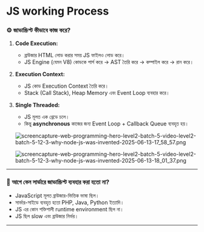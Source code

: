 # JS working Process
### ⚙️ জাভাস্ক্রিপ্ট কীভাবে কাজ করে?

1. **Code Execution:**
    - ব্রাউজার HTML লোড করার সময় JS ফাইলও লোড করে।
    - JS Engine (যেমন V8) কোডকে পার্স করে → AST তৈরি করে → কম্পাইল করে → রান করে।
2. **Execution Context:**
    - JS কোড Execution Context তৈরি করে।
    - Stack (Call Stack), Heap Memory এবং Event Loop ব্যবহার করে।
3. **Single Threaded:**
    - JS মূলত এক থ্রেডে চলে।
    - কিন্তু **asynchronous** কাজের জন্য Event Loop + Callback Queue ব্যবহৃত হয়।
    
    ![screencapture-web-programming-hero-level2-batch-5-video-level2-batch-5-12-3-why-node-js-was-invented-2025-06-13-17_58_57.png](./screencapture-web-programming-hero-level2-batch-5-video-level2-batch-5-12-3-why-node-js-was-invented-2025-06-13-17_58_57.png)
    
    ![screencapture-web-programming-hero-level2-batch-5-video-level2-batch-5-12-3-why-node-js-was-invented-2025-06-13-18_01_37.png](./screencapture-web-programming-hero-level2-batch-5-video-level2-batch-5-12-3-why-node-js-was-invented-2025-06-13-18_01_37.png)
    

---

### 🚫 আগে কেন সার্ভারে জাভাস্ক্রিপ্ট ব্যবহার করা হতো না?

- JavaScript মূলত ব্রাউজার-ভিত্তিক ভাষা ছিল।
- সার্ভার-সাইডে ব্যবহৃত হতো PHP, Java, Python ইত্যাদি।
- JS এর কোন শক্তিশালী runtime environment ছিল না।
- JS ছিল slow এবং ব্রাউজার নির্ভর।

---